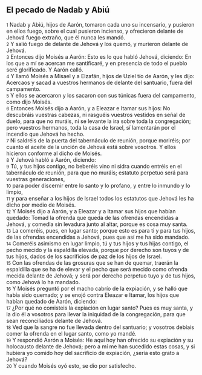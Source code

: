 == El pecado de Nadab y Abiú ==

{{anchor|1}} <small>1</small> Nadab y Abiú, hijos de Aarón, tomaron cada uno su incensario, y pusieron en ellos fuego, sobre el cual pusieron incienso, y ofrecieron delante de Jehová fuego extraño, que él nunca les mandó.<br>
{{anchor|2}} <small>2</small> Y salió fuego de delante de Jehová y los quemó, y murieron delante de Jehová.<br>
{{anchor|3}} <small>3</small> Entonces dijo Moisés a Aarón: Esto es lo que habló Jehová, diciendo: En los que a mí se acercan me santificaré, y en presencia de todo el pueblo seré glorificado. Y Aarón calló.<br>
{{anchor|4}} <small>4</small> Y llamó Moisés a Misael y a Elzafán, hijos de Uziel tío de Aarón, y les dijo: Acercaos y sacad a vuestros hermanos de delante del santuario, fuera del campamento.<br>
{{anchor|5}} <small>5</small> Y ellos se acercaron y los sacaron con sus túnicas fuera del campamento, como dijo Moisés.<br>
{{anchor|6}} <small>6</small> Entonces Moisés dijo a Aarón, y a Eleazar e Itamar sus hijos: No descubráis vuestras cabezas, ni rasguéis vuestros vestidos en señal de duelo, para que no muráis, ni se levante la ira sobre toda la congregación; pero vuestros hermanos, toda la casa de Israel, sí lamentarán por el incendio que Jehová ha hecho.<br>
{{anchor|7}} <small>7</small> Ni saldréis de la puerta del tabernáculo de reunión, porque moriréis; por cuanto el aceite de la unción de Jehová está sobre vosotros. Y ellos hicieron conforme al dicho de Moisés.<br>
{{anchor|8}} <small>8</small> Y Jehová habló a Aarón, diciendo:<br>
{{anchor|9}} <small>9</small> Tú, y tus hijos contigo, no beberéis vino ni sidra cuando entréis en el tabernáculo de reunión, para que no muráis; estatuto perpetuo será para vuestras generaciones,<br>
{{anchor|10}} <small>10</small> para poder discernir entre lo santo y lo profano, y entre lo inmundo y lo limpio,<br>
{{anchor|11}} <small>11</small> y para enseñar a los hijos de Israel todos los estatutos que Jehová les ha dicho por medio de Moisés.<br>
{{anchor|12}} <small>12</small> Y Moisés dijo a Aarón, y a Eleazar y a Itamar sus hijos que habían quedado: Tomad la ofrenda que queda de las ofrendas encendidas a Jehová, y comedla sin levadura junto al altar, porque es cosa muy santa.<br>
{{anchor|13}} <small>13</small> La comeréis, pues, en lugar santo; porque esto es para ti y para tus hijos, de las ofrendas encendidas a Jehová, pues que así me ha sido mandado.<br>
{{anchor|14}} <small>14</small> Comeréis asimismo en lugar limpio, tú y tus hijos y tus hijas contigo, el pecho mecido y la espaldilla elevada, porque por derecho son tuyos y de tus hijos, dados de los sacrificios de paz de los hijos de Israel.<br>
{{anchor|15}} <small>15</small> Con las ofrendas de las grosuras que se han de quemar, traerán la espaldilla que se ha de elevar y el pecho que será mecido como ofrenda mecida delante de Jehová; y será por derecho perpetuo tuyo y de tus hijos, como Jehová lo ha mandado.<br>
{{anchor|16}} <small>16</small> Y Moisés preguntó por el macho cabrío de la expiación, y se halló que había sido quemado; y se enojó contra Eleazar e Itamar, los hijos que habían quedado de Aarón, diciendo:<br>
{{anchor|17}} <small>17</small> ¿Por qué no comisteis la expiación en lugar santo? Pues es muy santa, y la dio él a vosotros para llevar la iniquidad de la congregación, para que sean reconciliados delante de Jehová.<br>
{{anchor|18}} <small>18</small> Ved que la sangre no fue llevada dentro del santuario; y vosotros debíais comer la ofrenda en el lugar santo, como yo mandé.<br>
{{anchor|19}} <small>19</small> Y respondió Aarón a Moisés: He aquí hoy han ofrecido su expiación y su holocausto delante de Jehová; pero a mí me han sucedido estas cosas, y si hubiera yo comido hoy del sacrificio de expiación, ¿sería esto grato a Jehová?<br>
{{anchor|20}} <small>20</small> Y cuando Moisés oyó esto, se dio por satisfecho.<br>
